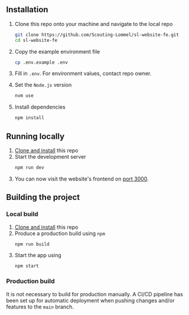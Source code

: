 
<Meta title="1 Setup / 1.1 Getting Started" />

<div className="sb-section">
   <h2 className="sb-heading__2" id="installation">Installation</h2>
    
1. Clone this repo onto your machine and navigate to the local repo
   ```bash
   git clone https://github.com/Scouting-Lommel/sl-website-fe.git
   cd sl-website-fe
   ```
2.  Copy the example environment file

    ```bash
    cp .env.example .env
    ```

3.  Fill in `.env`. For environment values, contact repo owner.
4.  Set the `Node.js` version
    ```bash
    nvm use
    ```
5.  Install dependencies
    ```bash
    npm install
    ```

</div>

<div className="sb-section">
    <h2 className="sb-heading__2" id="running-locally">Running locally</h2>
    
1. [Clone and install](#installation) this repo
2. Start the development server
   ```bash
   npm run dev
   ```
3. You can now visit the website's frontend on [port 3000](http://localhost:3000).

</div>

<div className="sb-section">
   <h2 className="sb-heading__2" id="building-the-project">Building the project</h2>
   <h3 className="sb-heading__3">Local build</h3>
    
1. [Clone and install](#installation) this repo
2. Produce a production build using `npm`
   ```bash
   npm run build
   ```
3. Start the app using
   ```bash
   npm start
   ```

<h3 className="sb-heading__3">Production build</h3>

It is not necessary to build for production manually. A CI/CD pipeline has been set up for automatic deployment when pushing changes and/or features to the `main` branch.

</div>
